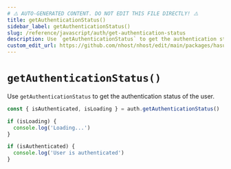 ```yaml
---
# ⚠️ AUTO-GENERATED CONTENT. DO NOT EDIT THIS FILE DIRECTLY! ⚠️
title: getAuthenticationStatus()
sidebar_label: getAuthenticationStatus()
slug: /reference/javascript/auth/get-authentication-status
description: Use `getAuthenticationStatus` to get the authentication status of the user.
custom_edit_url: https://github.com/nhost/nhost/edit/main/packages/hasura-auth-js/src/hasura-auth-client.ts#L492
---
```


# `getAuthenticationStatus()`

Use `getAuthenticationStatus` to get the authentication status of the user.

```ts
const { isAuthenticated, isLoading } = auth.getAuthenticationStatus()

if (isLoading) {
  console.log('Loading...')
}

if (isAuthenticated) {
  console.log('User is authenticated')
}
```
